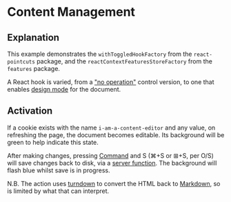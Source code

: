 Content Management
==================

Explanation
-----------

This example demonstrates the `withToggledHookFactory` from the `react-pointcuts` package, and the `reactContextFeaturesStoreFactory` from the `features` package.

A React hook is varied, from a ["no operation"](https://en.wikipedia.org/wiki/NOP_\(code\)) control version, to one that enables [design mode](https://developer.mozilla.org/en-US/docs/Web/API/Document/designMode) for the document.

Activation
----------

If a cookie exists with the name `i-am-a-content-editor` and any value, on refreshing the page, the document becomes editable. Its background will be green to help indicate this state.

After making changes, pressing [Command](https://en.wikipedia.org/wiki/Command_key) and S (⌘+S or ⊞+S, per O/S) will save changes back to disk, via a [server function](https://react.dev/reference/rsc/server-functions). The background will flash blue whilst save is in progress.

N.B. The action uses [turndown](https://github.com/mixmark-io/turndown) to convert the HTML back to [Markdown](https://en.wikipedia.org/wiki/Markdown), so is limited by what that can interpret.